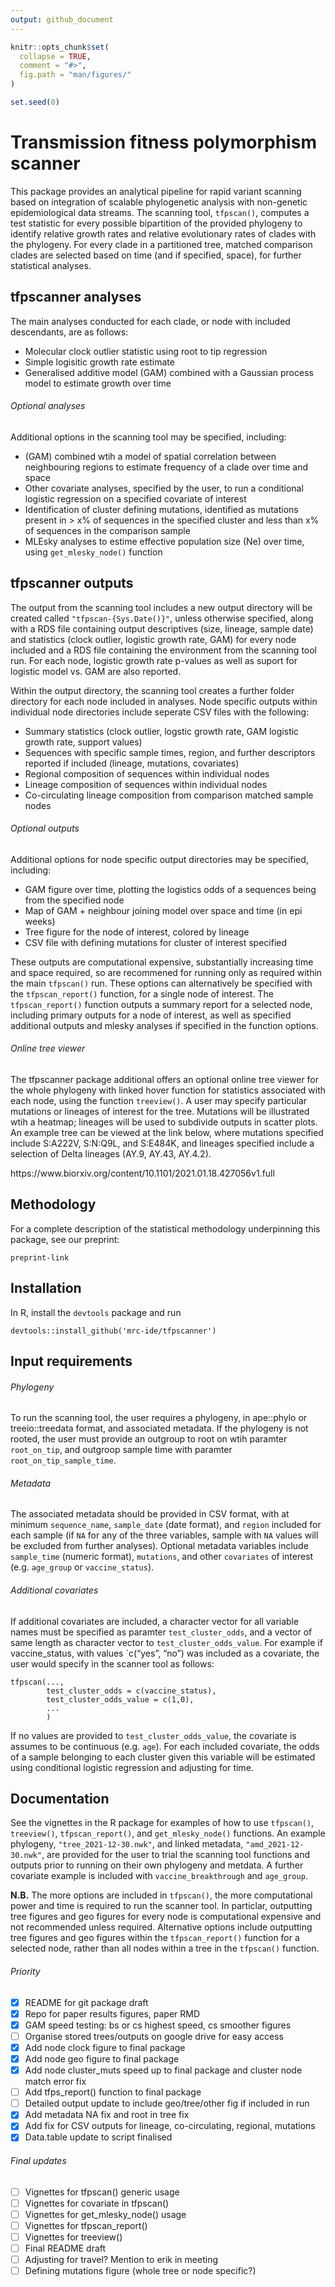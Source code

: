 ```yaml
---
output: github_document
---
```


<!-- README.md is generated from README.Rmd. Please edit that file -->

```r
knitr::opts_chunk$set(
  collapse = TRUE, 
  comment = "#>", 
  fig.path = "man/figures/"
)

set.seed(0)

```

# Transmission fitness polymorphism scanner


This package provides an analytical pipeline for rapid variant scanning based on integration of scalable phylogenetic analysis with non-genetic epidemiological data streams. The scanning tool, `tfpscan()`, computes a test statistic for every possible bipartition of the provided phylogeny to identify relative growth rates and relative evolutionary rates of clades with the phylogeny. For every clade in a partitioned tree, matched comparison clades are selected based on time (and if specified, space), for further statistical analyses. 

## tfpscanner analyses

The main analyses conducted for each clade, or node with included descendants, are as follows:

* Molecular clock outlier statistic using root to tip regression 
* Simple logisitic growth rate estimate
* Generalised additive model (GAM) combined with a Gaussian process model to estimate growth over time

###### Optional analyses

Additional options in the scanning tool may be specified, including:

* (GAM) combined wtih a model of spatial correlation between neighbouring regions to estimate frequency of a clade over time and space
* Other covariate analyses, specified by the user, to run a conditional logistic regression on a specified covariate of interest
* Identification of cluster defining mutations, identified as mutations present in > x% of sequences in the specified cluster and less than x% of sequences in the comparison sample
* MLEsky analyses to estime effective population size (Ne) over time, using `get_mlesky_node()` function

## tfpscanner outputs

The output from the scanning tool includes a new output directory will be created called `"tfpscan-{Sys.Date()}"`, unless otherwise specified, along with a RDS file containing output descriptives (size, lineage, sample date) and statistics (clock outlier, logistic growth rate, GAM) for every node included and a RDS file containing the environment from the scanning tool run. For each node, logistic growth rate p-values as well as suport for logistic model vs. GAM are also reported. 

Within the output directory, the scanning tool creates a further folder directory for each node included in analyses. Node specific outputs within individual node directories include seperate CSV files with the following: 

* Summary statistics (clock outlier, logstic growth rate, GAM logistic growth rate, support values)
* Sequences with specific sample times, region, and further descriptors reported if included (lineage, mutations, covariates)
* Regional composition of sequences within individual nodes 
* Lineage composition of sequences within individual nodes
* Co-circulating lineage composition from comparison matched sample nodes

###### Optional outputs

Additional options for node specific output directories may be specified, including: 

* GAM figure over time, plotting the logistics odds of a sequences being from the specified node
* Map of GAM + neighbour joining model over space and time (in epi weeks)
* Tree figure for the node of interest, colored by lineage 
* CSV file with defining mutations for cluster of interest specified

These outputs are computational expensive, substantially increasing time and space required, so are recommened for running only as required within the main `tfpscan()` run. These options can alternatively be specified with the `tfpscan_report()` function, for a single node of interest. The `tfpscan_report()` function outputs a summary report for a selected node, including primary outputs for a node of interest, as well as specified additional outputs and mlesky analyses if specified in the function options. 


###### Online tree viewer

The tfpscanner package additional offers an optional online tree viewer for the whole phylogeny with linked hover function for statistics associated with each node, using the function `treeview()`. A user may specify particular mutations or lineages of interest for the tree. Mutations will be illustrated wtih a heatmap; lineages will be used to subdivide outputs in scatter plots.  An example tree can be viewed at the link below, where mutations specified include S:A222V, S:N:Q9L, and S:E484K, and lineages specified include a selection of Delta lineages (AY.9, AY.43, AY.4.2). 

https://www.biorxiv.org/content/10.1101/2021.01.18.427056v1.full


## Methodology

For a complete description of the statistical methodology underpinning this package, see our preprint:

`preprint-link`


## Installation

In R, install the `devtools` package and run 
```
devtools::install_github('mrc-ide/tfpscanner')
```

## Input requirements

###### Phylogeny

To run the scanning tool, the user requires a phylogeny, in ape::phylo or treeio::treedata format, and associated metadata. If the phylogeny is not rooted, the user must provide an outgroup to root on wtih paramter `root_on_tip`, and outgroop sample time with paramter `root_on_tip_sample_time`. 

###### Metadata

The associated metadata should be provided in CSV format, with at minimum `sequence_name`, `sample_date` (date format), and `region` included for each sample (if `NA` for any of the three variables, sample with `NA` values will be excluded from further analyses). Optional metadata variables include `sample_time` (numeric format), `mutations`, and other `covariates` of interest (e.g. `age_group` or `vaccine_status`). 


###### Additional covariates 

If additional covariates are included, a character vector for all variable names must be specified as paramter `test_cluster_odds`, and a vector of same length as character vector to `test_cluster_odds_value`. For example if vaccine_status, with values `c("yes", "no") was included as a covariate, the user would specify in the scanner tool as follows: 

```
tfpscan(..., 
        test_cluster_odds = c(vaccine_status),
        test_cluster_odds_value = c(1,0),
        ...
        )
```
If no values are provided to `test_cluster_odds_value`, the covariate is assumes to be continuous (e.g. `age`). For each included covariate, the odds of a sample belonging to each cluster given this variable will be estimated using conditional logistic regression and adjusting for time. 


## Documentation 

See the vignettes in the R package for examples of how to use `tfpscan()`, `treeview()`, `tfpscan_report()`, and `get_mlesky_node()` functions. An example phylogeny, `"tree_2021-12-30.nwk"`, and linked metadata, `"amd_2021-12-30.nwk"`, are provided for the user to trial the scanning tool functions and outputs prior to running on their own phylogeny and metdata. A further covariate example is included with `vaccine_breakthrough` and `age_group`. 

**N.B.** The more options are included in `tfpscan()`, the more computational power and time is required to run the scanner tool. In particlar, outputting tree figures and geo figures for every node is computational expensive and not recommended unless required. Alternative options include outputting tree figures and geo figures within the `tfpscan_report()` function for a selected node, rather than all nodes within a tree in the `tfpscan()` function.



###### Priority

- [x] README for git package draft
- [x] Repo for paper results figures, paper RMD
- [x] GAM speed testing: bs or cs highest speed, cs smoother figures
- [ ] Organise stored trees/outputs on google drive for easy access
- [x] Add node clock figure to final package  
- [x] Add node geo figure to final package  
- [x] Add node cluster_muts speed up to final package and cluster node match error fix 
- [ ] Add tfps_report() function to final package 
- [ ] Detailed output update to include geo/tree/other fig if included in run
- [x] Add metadata NA fix and root in tree fix
- [x] Add fix for CSV outputs for lineage, co-circulating, regional, mutations
- [x] Data.table update to script finalised

###### Final updates 

- [ ] Vignettes for tfpscan() generic usage
- [ ] Vignettes for covariate in tfpscan() 
- [ ] Vignettes for get_mlesky_node() usage
- [ ] Vignettes for tfpscan_report()  
- [ ] Vignettes for treeview()  
- [ ] Final README draft
- [ ] Adjusting for travel? Mention to erik in meeting 
- [ ] Defining mutations figure (whole tree or node specific?)


